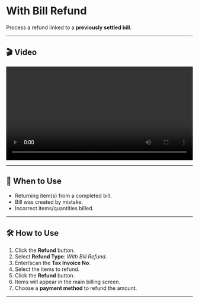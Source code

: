 # With Bill Refund

Process a refund linked to a **previously settled bill**.


---

## 🎬 Video

<video controls width="100%">
  <source src="https://raw.githubusercontent.com/GunaMyCom/smartposv7/master/docs/assets/videos/refund-with-bill.mp4" type="video/mp4" />
  Your browser does not support the video tag.
</video>

---


## 📝 When to Use

- Returning item(s) from a completed bill.
- Bill was created by mistake.
- Incorrect items/quantities billed.

---

## 🛠️ How to Use

1. Click the **Refund** button.
2. Select **Refund Type**: _With Bill Refund_.
3. Enter/scan the **Tax Invoice No**.
4. Select the items to refund.
5. Click the **Refund** button.
6. Items will appear in the main billing screen.
7. Choose a **payment method** to refund the amount.

---
